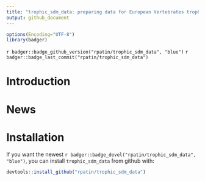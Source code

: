 ```yaml
---
title: "trophic_sdm_data: preparing data for European Vertebrates trophic SDM"
output: github_document
---
```



```r
options(Encoding="UTF-8")
library(badger)
```


<!-- `r badger::badge_cran_release("segclust2d", "orange")` -->
<!-- `r badger::badge_cran_download("segclust2d", "grand-total", "yellow")` -->
`r badger::badge_github_version("rpatin/trophic_sdm_data", "blue")`
`r badger::badge_last_commit("rpatin/trophic_sdm_data")`

# Introduction


# News 

# Installation

If you want the newest `r badger::badge_devel("rpatin/trophic_sdm_data", "blue")`, you
can install `trophic_sdm_data` from github  with:

```r
devtools::install_github("rpatin/trophic_sdm_data")
```

